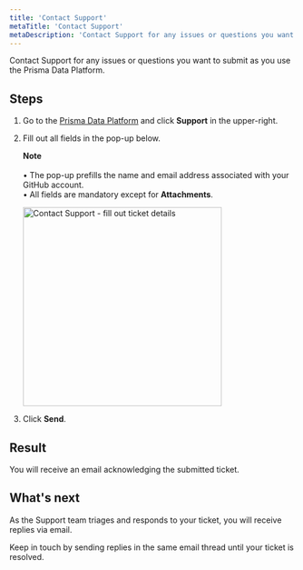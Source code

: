 ```yaml
---
title: 'Contact Support'
metaTitle: 'Contact Support'
metaDescription: 'Contact Support for any issues or questions you want to submit as you use the Prisma Data Platform.'
---
```


<TopBlock>

Contact Support for any issues or questions you want to submit as you use the Prisma Data Platform.

</TopBlock>

## Steps

1. Go to the [Prisma Data Platform](https://cloud.prisma.io) and click **Support** in the upper-right.
2. Fill out all fields in the pop-up below.
    <Admonition>
    
    **Note**<br /><br />
    • The pop-up prefills the name and email address associated with your GitHub account.<br />
    • All fields are mandatory except for **Attachments**.
    </Admonition>
    
    <img src="https://res.cloudinary.com/prismaio/image/upload/v1657276255/docs/pdp/support-pop-up_vfwvkq.png" width="350px" alt="Contact Support - fill out ticket details"/>
3. Click **Send**.

## Result

You will receive an email acknowledging the submitted ticket.

## What's next

As the Support team triages and responds to your ticket, you will receive replies via email.

Keep in touch by sending replies in the same email thread until your ticket is resolved.

